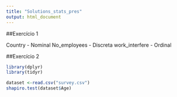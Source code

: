 ```yaml
---
title: "Solutions_stats_pres"
output: html_document
---
```


##Exercício 1

Country - Nominal
No_employees - Discreta
work_interfere - Ordinal

##Exercício 2

```r
library(dplyr)
library(tidyr)

dataset <-read.csv("survey.csv")
shapiro.test(dataset$Age)

```


